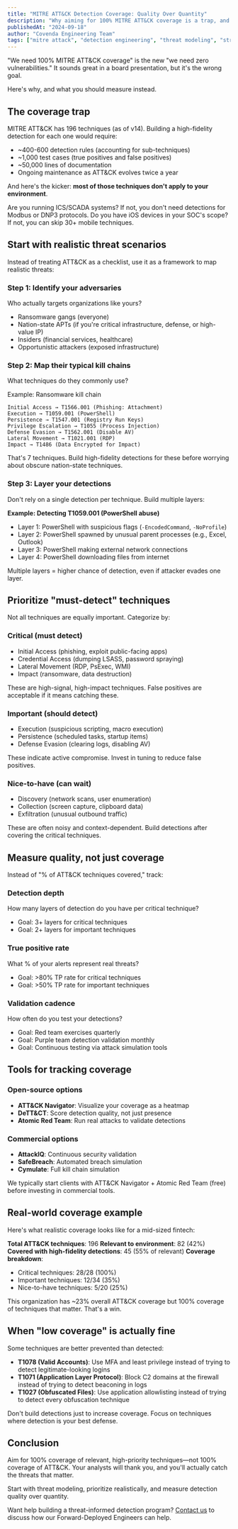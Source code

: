 ```yaml
---
title: "MITRE ATT&CK Detection Coverage: Quality Over Quantity"
description: "Why aiming for 100% MITRE ATT&CK coverage is a trap, and how to prioritize detection engineering for realistic threats."
publishedAt: "2024-09-18"
author: "Covenda Engineering Team"
tags: ["mitre attack", "detection engineering", "threat modeling", "strategy"]
---
```


"We need 100% MITRE ATT&CK coverage" is the new "we need zero vulnerabilities." It sounds great in a board presentation, but it's the wrong goal.

Here's why, and what you should measure instead.

## The coverage trap

MITRE ATT&CK has 196 techniques (as of v14). Building a high-fidelity detection for each one would require:

- ~400-600 detection rules (accounting for sub-techniques)
- ~1,000 test cases (true positives and false positives)
- ~50,000 lines of documentation
- Ongoing maintenance as ATT&CK evolves twice a year

And here's the kicker: **most of those techniques don't apply to your environment**.

Are you running ICS/SCADA systems? If not, you don't need detections for Modbus or DNP3 protocols. Do you have iOS devices in your SOC's scope? If not, you can skip 30+ mobile techniques.

## Start with realistic threat scenarios

Instead of treating ATT&CK as a checklist, use it as a framework to map realistic threats:

### Step 1: Identify your adversaries
Who actually targets organizations like yours?
- Ransomware gangs (everyone)
- Nation-state APTs (if you're critical infrastructure, defense, or high-value IP)
- Insiders (financial services, healthcare)
- Opportunistic attackers (exposed infrastructure)

### Step 2: Map their typical kill chains
What techniques do they commonly use?

Example: Ransomware kill chain
```
Initial Access → T1566.001 (Phishing: Attachment)
Execution → T1059.001 (PowerShell)
Persistence → T1547.001 (Registry Run Keys)
Privilege Escalation → T1055 (Process Injection)
Defense Evasion → T1562.001 (Disable AV)
Lateral Movement → T1021.001 (RDP)
Impact → T1486 (Data Encrypted for Impact)
```

That's 7 techniques. Build high-fidelity detections for these before worrying about obscure nation-state techniques.

### Step 3: Layer your detections
Don't rely on a single detection per technique. Build multiple layers:

**Example: Detecting T1059.001 (PowerShell abuse)**
- Layer 1: PowerShell with suspicious flags (`-EncodedCommand`, `-NoProfile`)
- Layer 2: PowerShell spawned by unusual parent processes (e.g., Excel, Outlook)
- Layer 3: PowerShell making external network connections
- Layer 4: PowerShell downloading files from internet

Multiple layers = higher chance of detection, even if attacker evades one layer.

## Prioritize "must-detect" techniques

Not all techniques are equally important. Categorize by:

### Critical (must detect)
- Initial Access (phishing, exploit public-facing apps)
- Credential Access (dumping LSASS, password spraying)
- Lateral Movement (RDP, PsExec, WMI)
- Impact (ransomware, data destruction)

These are high-signal, high-impact techniques. False positives are acceptable if it means catching these.

### Important (should detect)
- Execution (suspicious scripting, macro execution)
- Persistence (scheduled tasks, startup items)
- Defense Evasion (clearing logs, disabling AV)

These indicate active compromise. Invest in tuning to reduce false positives.

### Nice-to-have (can wait)
- Discovery (network scans, user enumeration)
- Collection (screen capture, clipboard data)
- Exfiltration (unusual outbound traffic)

These are often noisy and context-dependent. Build detections after covering the critical techniques.

## Measure quality, not just coverage

Instead of "% of ATT&CK techniques covered," track:

### Detection depth
How many layers of detection do you have per critical technique?
- Goal: 3+ layers for critical techniques
- Goal: 2+ layers for important techniques

### True positive rate
What % of your alerts represent real threats?
- Goal: >80% TP rate for critical techniques
- Goal: >50% TP rate for important techniques

### Validation cadence
How often do you test your detections?
- Goal: Red team exercises quarterly
- Goal: Purple team detection validation monthly
- Goal: Continuous testing via attack simulation tools

## Tools for tracking coverage

### Open-source options
- **ATT&CK Navigator**: Visualize your coverage as a heatmap
- **DeTT&CT**: Score detection quality, not just presence
- **Atomic Red Team**: Run real attacks to validate detections

### Commercial options
- **AttackIQ**: Continuous security validation
- **SafeBreach**: Automated breach simulation
- **Cymulate**: Full kill chain simulation

We typically start clients with ATT&CK Navigator + Atomic Red Team (free) before investing in commercial tools.

## Real-world coverage example

Here's what realistic coverage looks like for a mid-sized fintech:

**Total ATT&CK techniques**: 196
**Relevant to environment**: 82 (42%)
**Covered with high-fidelity detections**: 45 (55% of relevant)
**Coverage breakdown**:
- Critical techniques: 28/28 (100%)
- Important techniques: 12/34 (35%)
- Nice-to-have techniques: 5/20 (25%)

This organization has ~23% overall ATT&CK coverage but 100% coverage of techniques that matter. That's a win.

## When "low coverage" is actually fine

Some techniques are better prevented than detected:

- **T1078 (Valid Accounts)**: Use MFA and least privilege instead of trying to detect legitimate-looking logins
- **T1071 (Application Layer Protocol)**: Block C2 domains at the firewall instead of trying to detect beaconing in logs
- **T1027 (Obfuscated Files)**: Use application allowlisting instead of trying to detect every obfuscation technique

Don't build detections just to increase coverage. Focus on techniques where detection is your best defense.

## Conclusion

Aim for 100% coverage of relevant, high-priority techniques—not 100% coverage of ATT&CK. Your analysts will thank you, and you'll actually catch the threats that matter.

Start with threat modeling, prioritize realistically, and measure detection quality over quantity.

Want help building a threat-informed detection program? [Contact us](/contact) to discuss how our Forward-Deployed Engineers can help.
